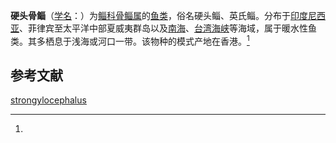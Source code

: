 {{Speciesbox 
| status = NE
| status_system = IUCN3.1
| genus = Osteomugil
| species = strongylocephalus 
| authority =  (Richardson, 1846)<ref name='id7019'>{{cite web| url =http://www.bioinfo.cn/db05/BjdwSpecies.php?action=view&id=7019| title =硬头骨鲻| work =《中国动物物种编目数据库》| publisher =中国科学院微生物研究所| author =中国科学院动物研究所| accessdate =2009-04-11| deadurl =yes| archiveurl =https://web.archive.org/web/20160305072558/http://www.bioinfo.cn/db05/BjdwSpecies.php?action=view&id=7019| archivedate =2016-03-05}}</ref>
}}

'''硬头骨鲻'''（[[学名|学名]]：{{lang|la|''Osteomugil strongylocephalus''}}）为[[鲻科|鲻科]][[骨鲻属|骨鲻属]]的[[鱼类|鱼类]]，俗名硬头鲻、英氏鲻。分布于[[印度尼西亚|印度尼西亚]]、菲律宾至太平洋中部夏威夷群岛以及[[南海|南海]]、[[台湾海峡|台湾海峡]]等海域，属于暖水性鱼类。其多栖息于浅海或河口一带。该物种的模式产地在香港。<ref name='id7019'/>

== 参考文献 ==
{{reflist}}

{{Wikispecies|Osteomugil strongylocephalus}}

[[Category:骨鲻属|strongylocephalus]]